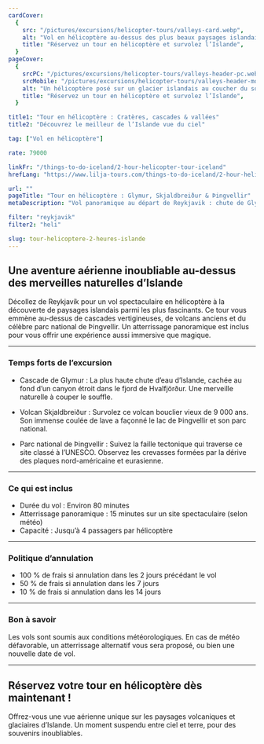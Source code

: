 ```yaml
---
cardCover:
  {
    src: "/pictures/excursions/helicopter-tours/valleys-card.webp",
    alt: "Vol en hélicoptère au-dessus des plus beaux paysages islandais",
    title: "Réservez un tour en hélicoptère et survolez l’Islande",
  }
pageCover:
  {
    srcPC: "/pictures/excursions/helicopter-tours/valleys-header-pc.webp",
    srcMobile: "/pictures/excursions/helicopter-tours/valleys-header-mobile.webp",
    alt: "Un hélicoptère posé sur un glacier islandais au coucher du soleil",
    title: "Réservez un tour en hélicoptère et survolez l’Islande",
  }

title1: "Tour en hélicoptère : Cratères, cascades & vallées"
title2: "Découvrez le meilleur de l’Islande vue du ciel"

tag: ["Vol en hélicoptère"]

rate: 79000

linkFr: "/things-to-do-iceland/2-hour-helicopter-tour-iceland"
hrefLang: "https://www.lilja-tours.com/things-to-do-iceland/2-hour-helicopter-tour-iceland"

url: ""
pageTitle: "Tour en hélicoptère : Glymur, Skjaldbreiður & Þingvellir"
metaDescription: "Vol panoramique au départ de Reykjavik : chute de Glymur, volcan Skjaldbreiður, parc Þingvellir. Réservez votre aventure aérienne dès maintenant !"

filter: "reykjavik"
filter2: "heli"

slug: tour-helicoptere-2-heures-islande
---
```


## Une aventure aérienne inoubliable au-dessus des merveilles naturelles d’Islande

Décollez de Reykjavík pour un vol spectaculaire en hélicoptère à la découverte de paysages islandais parmi les plus fascinants. Ce tour vous emmène au-dessus de cascades vertigineuses, de volcans anciens et du célèbre parc national de Þingvellir. Un atterrissage panoramique est inclus pour vous offrir une expérience aussi immersive que magique.

---

### Temps forts de l’excursion

- Cascade de Glymur : La plus haute chute d’eau d’Islande, cachée au fond d’un canyon étroit dans le fjord de Hvalfjörður. Une merveille naturelle à couper le souffle.

- Volcan Skjaldbreiður : Survolez ce volcan bouclier vieux de 9 000 ans. Son immense coulée de lave a façonné le lac de Þingvellir et son parc national.

- Parc national de Þingvellir : Suivez la faille tectonique qui traverse ce site classé à l’UNESCO. Observez les crevasses formées par la dérive des plaques nord-américaine et eurasienne.

---

### Ce qui est inclus

- Durée du vol : Environ 80 minutes  
- Atterrissage panoramique : 15 minutes sur un site spectaculaire (selon météo)  
- Capacité : Jusqu’à 4 passagers par hélicoptère

---

### Politique d’annulation

- 100 % de frais si annulation dans les 2 jours précédant le vol  
- 50 % de frais si annulation dans les 7 jours  
- 10 % de frais si annulation dans les 14 jours

---

### Bon à savoir

Les vols sont soumis aux conditions météorologiques. En cas de météo défavorable, un atterrissage alternatif vous sera proposé, ou bien une nouvelle date de vol.

---

## Réservez votre tour en hélicoptère dès maintenant !

Offrez-vous une vue aérienne unique sur les paysages volcaniques et glaciaires d’Islande. Un moment suspendu entre ciel et terre, pour des souvenirs inoubliables.

<script
  type="text/javascript"
  src="https://widgets.bokun.io/assets/javascripts/apps/build/BokunWidgetsLoader.js?bookingChannelUUID=97236c68-b945-4a96-8587-660bdc4c45fd"
  async
></script>

<div
  class="bokunWidget"
  data-src="https://widgets.bokun.io/online-sales/97236c68-b945-4a96-8587-660bdc4c45fd/experience-calendar/795530"
></div>
